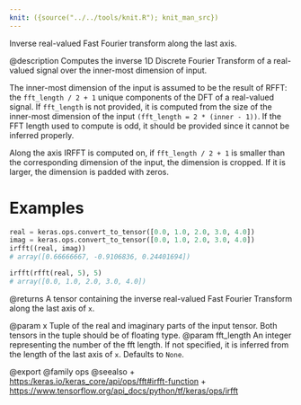 ```yaml
---
knit: ({source("../../tools/knit.R"); knit_man_src})
---
```

Inverse real-valued Fast Fourier transform along the last axis.

@description
Computes the inverse 1D Discrete Fourier Transform of a real-valued signal
over the inner-most dimension of input.

The inner-most dimension of the input is assumed to be the result of RFFT:
the `fft_length / 2 + 1` unique components of the DFT of a real-valued
signal. If `fft_length` is not provided, it is computed from the size of the
inner-most dimension of the input `(fft_length = 2 * (inner - 1))`. If the
FFT length used to compute is odd, it should be provided since it cannot
be inferred properly.

Along the axis IRFFT is computed on, if `fft_length / 2 + 1` is smaller than
the corresponding dimension of the input, the dimension is cropped. If it is
larger, the dimension is padded with zeros.

# Examples
```python
real = keras.ops.convert_to_tensor([0.0, 1.0, 2.0, 3.0, 4.0])
imag = keras.ops.convert_to_tensor([0.0, 1.0, 2.0, 3.0, 4.0])
irfft((real, imag))
# array([0.66666667, -0.9106836, 0.24401694])
```

```python
irfft(rfft(real, 5), 5)
# array([0.0, 1.0, 2.0, 3.0, 4.0])
```

@returns
A tensor containing the inverse real-valued Fast Fourier Transform
along the last axis of `x`.

@param x Tuple of the real and imaginary parts of the input tensor. Both
    tensors in the tuple should be of floating type.
@param fft_length An integer representing the number of the fft length. If not
    specified, it is inferred from the length of the last axis of `x`.
    Defaults to `None`.

@export
@family ops
@seealso
+ <https:/keras.io/keras_core/api/ops/fft#irfft-function>
+ <https://www.tensorflow.org/api_docs/python/tf/keras/ops/irfft>
